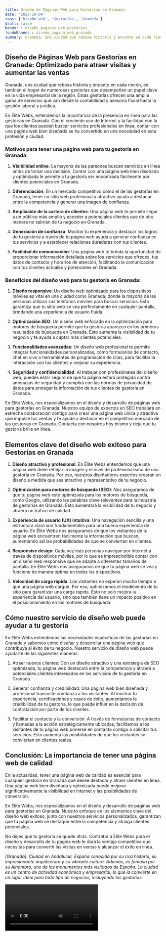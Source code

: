 ```yaml
---
title: Diseño de Páginas Web para Gestorías en Granada
date: '2023-10-04'
tags: ['Diseño web', 'Gestorías', 'Granada']
draft: false
banner : diseño_paginas_web_gestorías
fondoBanner : diseño_pagina_web_granada
summary: Granada, una ciudad que rebosa historia y encanto en cada rincón, es también el hogar de numerosas gestorías que desempeñan un papel clave en la vida empresarial de la región. Estas gestorías ofrecen una amplia gama de servicios que van desde la contabilidad y asesoría fiscal hasta la gestión laboral y jurídica. 
---
```


## Diseño de Páginas Web para Gestorías en Granada: Optimizado para atraer visitas y aumentar las ventas 

Granada, una ciudad que rebosa historia y encanto en cada rincón, es también el hogar de numerosas gestorías que desempeñan un papel clave en la vida empresarial de la región. Estas gestorías ofrecen una amplia gama de servicios que van desde la contabilidad y asesoría fiscal hasta la gestión laboral y jurídica. 

En Élite Webs, entendemos la importancia de la presencia en línea para las gestorías en Granada. Con el creciente uso de Internet y la facilidad con la que los clientes pueden buscar servicios profesionales en línea, contar con una página web bien diseñada se ha convertido en una necesidad en esta profesión y ciudad.

### Motivos para tener una página web para tu gestoría en Granada:

1. **Visibilidad online**: La mayoría de las personas buscan servicios en línea antes de tomar una decisión. Contar con una página web bien diseñada y optimizada le permite a tu gestoría ser encontrada fácilmente por clientes potenciales en Granada.

2. **Diferenciación**: En un mercado competitivo como el de las gestorías en Granada, tener un sitio web profesional y atractivo ayuda a destacar entre la competencia y generar una imagen de confianza.

3. **Ampliación de la cartera de clientes**: Una página web te permite llegar a un público más amplio y acceder a potenciales clientes que de otra manera no sabrían de tu negocio en Granada.

4. **Generación de confianza**: Mostrar tu experiencia y destacar los logros de tu gestoría a través de tu página web ayuda a generar confianza en tus servicios y a establecer relaciones duraderas con tus clientes.

5. **Facilidad de comunicación**: Una página web te brinda la oportunidad de proporcionar información detallada sobre los servicios que ofreces, tus datos de contacto y horarios de atención, facilitando la comunicación con tus clientes actuales y potenciales en Granada.

### Beneficios del diseño web para tu gestoría en Granada:

1. **Diseño responsive**: Un diseño web optimizado para los dispositivos móviles es vital en una ciudad como Granada, donde la mayoría de las personas utilizan sus teléfonos móviles para buscar servicios. Esto garantiza que tu sitio web se vea perfectamente en cualquier pantalla, brindando una experiencia de usuario fluida.

2. **Optimización SEO**: Un diseño web enfocado en la optimización para motores de búsqueda permite que tu gestoría aparezca en los primeros resultados de búsqueda en Granada. Esto aumenta la visibilidad de tu negocio y te ayuda a captar más clientes potenciales.

3. **Funcionalidades avanzadas**: Un diseño web profesional te permite integrar funcionalidades personalizadas, como formularios de contacto, chat en vivo o herramientas de programación de citas, para facilitar la interacción con tus clientes y mejorar su experiencia.

4. **Seguridad y confidencialidad**: Al trabajar con profesionales del diseño web, puedes estar seguro de que tu página estará protegida contra amenazas de seguridad y cumplirá con las normas de privacidad de datos para proteger la información de tus clientes de gestoría en Granada.

En Élite Webs, nos especializamos en el diseño y desarrollo de páginas web para gestorías en Granada. Nuestro equipo de expertos en SEO trabajará en estrecha colaboración contigo para crear una página web única y atractiva que impulse tus ventas y te ayude a destacar en el competitivo mercado de las gestorías en Granada. Contacta con nosotros hoy mismo y deja que tu gestoría brille en línea.

<GifSeo />

<Cta />

## Elementos clave del diseño web exitoso para Gestorías en Granada

1. **Diseño atractivo y profesional**: En Élite Webs entendemos que una página web debe reflejar la imagen y el nivel de profesionalismo de una gestoría en Granada. Por eso, nuestros diseñadores expertos crearán un diseño a medida que sea atractivo y representativo de tu negocio.

2. **Optimización para motores de búsqueda (SEO)**: Nos aseguramos de que tu página web esté optimizada para los motores de búsqueda, como Google, utilizando las palabras clave relevantes para la industria de gestorías en Granada. Esto aumentará la visibilidad de tu negocio y atraerá un tráfico de calidad.

3. **Experiencia de usuario (UX) intuitiva**: Una navegación sencilla y una estructura clara son fundamentales para una buena experiencia de usuario. En Élite Webs nos aseguramos de que los visitantes de tu página web encuentren fácilmente la información que buscan, aumentando así las probabilidades de que se conviertan en clientes.

4. **Responsive design**: Cada vez más personas navegan por Internet a través de dispositivos móviles, por lo que es imprescindible contar con un diseño web responsive que se adapte a diferentes tamaños de pantalla. En Élite Webs nos aseguramos de que tu página web se vea y funcione de manera óptima en todos los dispositivos.

5. **Velocidad de carga rápida**: Los visitantes no esperan mucho tiempo a que una página web cargue. Por eso, optimizamos el rendimiento de tu sitio para garantizar una carga rápida. Esto no solo mejora la experiencia del usuario, sino que también tiene un impacto positivo en el posicionamiento en los motores de búsqueda.

## Cómo nuestro servicio de diseño web puede ayudar a tu gestoría

En Élite Webs entendemos las necesidades específicas de las gestorías en Granada y sabemos cómo diseñar y desarrollar una página web que contribuya al éxito de tu negocio. Nuestro servicio de diseño web puede ayudarte de las siguientes maneras:

1. Atraer nuevos clientes: Con un diseño atractivo y una estrategia de SEO optimizada, tu página web destacará entre la competencia y atraerá a potenciales clientes interesados en los servicios de tu gestoría en Granada.

2. Generar confianza y credibilidad: Una página web bien diseñada y profesional transmite confianza a los visitantes. Al mostrar tu experiencia, certificaciones y casos de éxito, aumentamos la credibilidad de tu gestoría, lo que puede influir en la decisión de contratación por parte de los clientes.

3. Facilitar el contacto y la conversión: A través de formularios de contacto y llamadas a la acción estratégicamente ubicadas, facilitamos a los visitantes de tu página web ponerse en contacto contigo o solicitar tus servicios. Esto aumenta las posibilidades de que los visitantes se conviertan en clientes reales.

## Conclusión: La importancia de tener una página web de calidad

En la actualidad, tener una página web de calidad es esencial para cualquier gestoría en Granada que desee destacar y atraer clientes en línea. Una página web bien diseñada y optimizada puede mejorar significativamente la visibilidad en Internet y las posibilidades de conversión.

En Élite Webs, nos especializamos en el diseño y desarrollo de páginas web para gestorías en Granada. Nuestro enfoque en los elementos clave del diseño web exitoso, junto con nuestros servicios personalizados, garantizan que tu página web se destaque entre la competencia y atraiga clientes potenciales.

No dejes que tu gestoría se quede atrás. Contratar a Élite Webs para el diseño y desarrollo de tu página web te dará la ventaja competitiva que necesitas para convertir las visitas en ventas y alcanzar el éxito en línea.

*[Granada]: Ciudad en Andalucía, España conocida por su rica historia, su impresionante arquitectura y su vibrante cultura. Además, es famosa por su Alhambra, uno de los monumentos más visitados de España. La ciudad es un centro de actividad económica y empresarial, lo que la convierte en un lugar ideal para todo tipo de negocios, incluyendo las gestorías.*

<Video />

<CtaBot job='Gestorías' city='Granada'/>

<Gmaps query='Granada+españa+maps' />